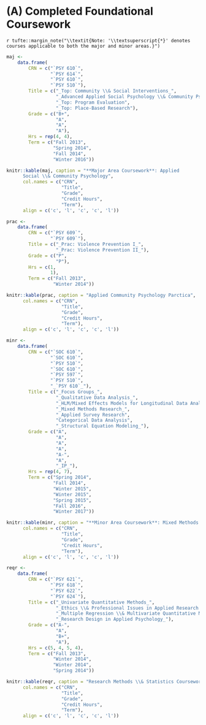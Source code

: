# (A) Completed Foundational Coursework \complete

`r tufte::margin_note("\\textit{Note: '\\textsuperscript{*}' denotes courses applicable to both the major and minor areas.}")`

```r
maj <-
    data.frame(
        CRN = c("`PSY 610`",
                "`PSY 614`",
                "`PSY 610`",
                "`PSY 510`"),
        Title = c("_Top: Community \\& Social Interventions_",
                  "_Advanced Applied Social Psychology \\& Community Psychology_",
                  "_Top: Program Evaluation",
                  "_Top: Place-Based Research"),
        Grade = c("B+",
                  "A",
                  "A",
                  "A"),
        Hrs = rep(4, 4),
        Term = c("Fall 2013", 
                 "Spring 2014", 
                 "Fall 2014", 
                 "Winter 2016"))

knitr::kable(maj, caption = "**Major Area Coursework**: Applied
      Social \\& Community Psychology",
      col.names = c("CRN",
                    "Title",
                    "Grade",
                    "Credit Hours",
                    "Term"),
      align = c('c', 'l', 'c', 'c', 'l'))
```

```r
prac <-
    data.frame(
        CRN = c("`PSY 609`",
                "`PSY 609`"),
        Title = c("_Prac: Violence Prevention I_",
                  "_Prac: Violence Prevention II_"),
        Grade = c("P",
                  "P"),
        Hrs = c(1,
                1),
        Term = c("Fall 2013",
                 "Winter 2014"))

knitr::kable(prac, caption = "Applied Community Psychology Parctica",
      col.names = c("CRN",
                    "Title",
                    "Grade",
                    "Credit Hours",
                    "Term"),
      align = c('c', 'l', 'c', 'c', 'l'))
```

```r
minr <-
    data.frame(
        CRN = c("`SOC 610`",
                "`SOC 610`",
                "`PSY 510`",
                "`SOC 610`",
                "`PSY 597`",
                "`PSY 510`",
                "_`PSY 610`_"),
        Title = c("_Focus Groups_",
                  "_Qualitative Data Analysis_",
                  "_HLM/Mixed Effects Models for Longitudinal Data Analysis_",
                  "_Mixed Methods Research_",
                  "_Applied Survey Research",
                  "Categorical Data Analysis",
                  "_Structural Equation Modeling_"),
        Grade = c("A",
                  "A",
                  "A",
                  "A",
                  "A-",
                  "A",
                  "_IP_"),
        Hrs = rep(4, 7),
        Term = c("Spring 2014",
                 "Fall 2014",
                 "Winter 2015",
                 "Winter 2015",
                 "Spring 2015",
                 "Fall 2016",
                 "Winter 2017"))

knitr::kable(minr, caption = "**Minor Area Coursework**: Mixed Methods Research",
      col.names = c("CRN",
                    "Title",
                    "Grade",
                    "Credit Hours",
                    "Term"),
      align = c('c', 'l', 'c', 'c', 'l'))
```

```r
reqr <-
    data.frame(
        CRN = c("`PSY 621`",
                "`PSY 618`",
                "`PSY 622`",
                "`PSY 624`"),
        Title = c("_Univariate Quantitative Methods_",
                  "_Ethics \\& Professional Issues in Applied Research and Practice_",
                  "_Multiple Regression \\& Multivariate Quantitative Methods_",
                  "_Research Design in Applied Psychology_"),
        Grade = c("A-",
                  "A",
                  "B+",
                  "A"),
        Hrs = c(5, 4, 5, 4),
        Term = c("Fall 2013",
                 "Winter 2014",
                 "Winter 2014",
                 "Spring 2014"))

knitr::kable(reqr, caption = "Research Methods \\& Statistics Coursework Required by Program",
      col.names = c("CRN",
                    "Title",
                    "Grade",
                    "Credit Hours",
                    "Term"),
      align = c('c', 'l', 'c', 'c', 'l'))
```

